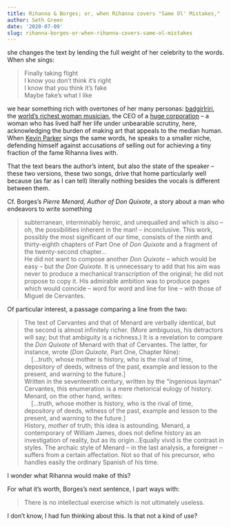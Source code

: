 ```yaml
---
title: Rihanna & Borges; or, when Rihanna covers "Same Ol' Mistakes,"
author: Seth Green
date: '2020-07-09'
slug: rihanna-borges-or-when-rihanna-covers-same-ol-mistakes
---
```


she changes the text by lending the full weight of her celebrity to the words. When she sings:

> Finally taking flight  
I know you don't think it's right  
I know that you think it's fake  
Maybe fake's what I like

we hear something rich with overtones of her many personas: [badgirlriri](https://www.instagram.com/badgalriri/?hl=en), the [world's richest woman musician](https://www.cnn.com/2019/06/05/entertainment/rihanna-wealth-scli-intl/index.html), the CEO of a [huge corporation](https://en.wikipedia.org/wiki/Fenty_Beauty) -- a woman who has lived half her life under unbearable scrutiny, here, acknowledging the burden of making art that appeals to the median human. When [Kevin Parker](https://en.wikipedia.org/wiki/Kevin_Parker_(musician)) sings the same words, he speaks to a smaller niche, defending himself against accusations of selling out for achieving a tiny fraction of the fame Rihanna lives with. 

That the text bears the author's intent, but also the state of the speaker -- these two versions, these two songs, drive that home particularly well because (as far as I can tell) literally nothing besides the vocals is different between them.

Cf. Borges's _Pierre Menard, Author of Don Quixote_, a story about a man who endeavors to write something

> subterranean, interminably heroic, and unequalled and which is also -- oh,  the possibilities inherent in the man! -- inconclusive. This work, possibly the most significant of our time, consists of the ninth and thirty-eighth chapters of Part One of _Don Quixote_ and a fragment of the twenty-second chapter...  
He did not want to compose another _Don Quixote_ -- which would be easy -- but _the Don Quixote_. It is unnecessary to add that his aim was never to produce a mechanical transcription of the original; he did not propose to copy it. His admirable ambition was to produce pages which would coincide -- word for word and line for line -- with those of Miguel de Cervantes.

Of particular interest, a passage comparing a line from the two:

> | The text of Cervantes and that of Menard are verbally identical, but the second is almost infinitely richer. (More ambiguous, his detractors will say; but that ambiguity is a richness.) It is a revelation to compare the _Don Quixote_ of Menard with that of Cervantes. The latter, for instance, wrote (_Don Quixote_, Part One, Chapter Nine):  
> |     [...truth, whose mother is history, who is the rival of time, depository of deeds, witness of the past, example and lesson to the present, and warning to the future.]  
> | Written in the seventeenth century, written by the "ingenious layman" Cervantes, this enumeration is a mere rhetorical eulogy of history. Menard, on the other hand, writes:  
> |     [...truth, whose mother is history, who is the rival of time, depository of deeds, witness of the past, example and lesson to the present, and warning to the future.]  
> | History, _mother_ of truth; this idea is astounding. Menard, a contemporary of William James, does not define history as an investigation of reality, but as its origin...Equally vivid is the contrast in styles. The archaic style of Menard -- in the last analysis, a foreigner -- suffers from a certain affectation. Not so that of his precursor, who handles easily the ordinary Spanish of his time.

I wonder what Rihanna would make of this? 

For what it's worth, Borges's next sentence, I part ways with:

> There is no intellectual exercise which is not ultimately useless. 

I don't know, I had fun thinking about this. Is that not a kind of use?
